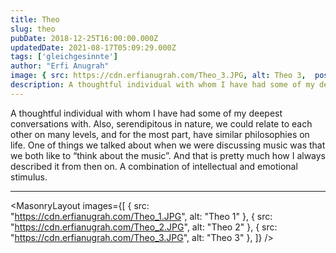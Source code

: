 ```yaml
---
title: Theo
slug: theo
pubDate: 2018-12-25T16:00:00.000Z
updatedDate: 2021-08-17T05:09:29.000Z
tags: ['gleichgesinnte']
author: "Erfi Anugrah"
image: { src: https://cdn.erfianugrah.com/Theo_3.JPG, alt: Theo 3,  positionx: 55%, positiony: 5% }
description: A thoughtful individual with whom I have had some of my deepest conversations with. 
---
```


A thoughtful individual with whom I have had some of my deepest conversations with. Also, serendipitous in nature, we could relate to each other on many levels, and for the most part, have similar philosophies on life. One of things we talked about when we were discussing music was that we both like to “think about the music”. And that is pretty much how I always described it from then on. A combination of intellectual and emotional stimulus.

---

<MasonryLayout images={[
    { src: "https://cdn.erfianugrah.com/Theo_1.JPG", alt: "Theo 1" },
    { src: "https://cdn.erfianugrah.com/Theo_2.JPG", alt: "Theo 2" },
    { src: "https://cdn.erfianugrah.com/Theo_3.JPG", alt: "Theo 3" },
]} />